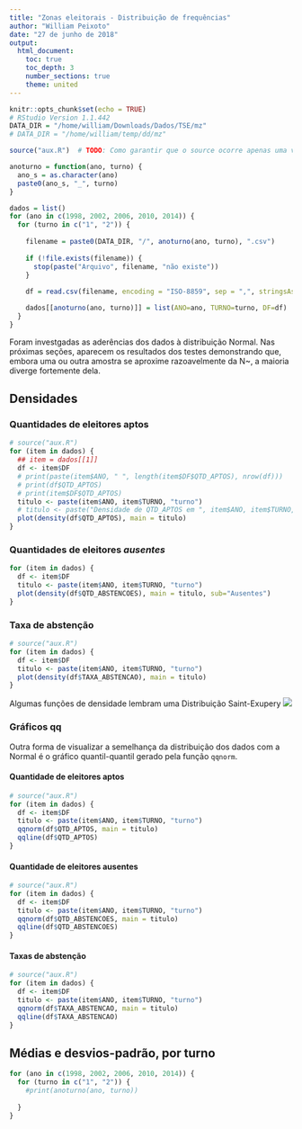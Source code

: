 ```yaml
---
title: "Zonas eleitorais - Distribuição de frequências"
author: "William Peixoto"
date: "27 de junho de 2018"
output: 
  html_document:
    toc: true
    toc_depth: 3
    number_sections: true
    theme: united
---
```


```r
knitr::opts_chunk$set(echo = TRUE)
# RStudio Version 1.1.442 
DATA_DIR = "/home/william/Downloads/Dados/TSE/mz"
# DATA_DIR = "/home/william/temp/dd/mz"

```

```r
source("aux.R")  # TODO: Como garantir que o source ocorre apenas uma vez? Isso faz diferença?

anoturno = function(ano, turno) {
  ano_s = as.character(ano)
  paste0(ano_s, "_", turno)
}

dados = list()
for (ano in c(1998, 2002, 2006, 2010, 2014)) {
  for (turno in c("1", "2")) {
    
    filename = paste0(DATA_DIR, "/", anoturno(ano, turno), ".csv")
    
    if (!file.exists(filename)) {
      stop(paste("Arquivo", filename, "não existe"))
    }
    
    df = read.csv(filename, encoding = "ISO-8859", sep = ",", stringsAsFactors = F)

    dados[[anoturno(ano, turno)]] = list(ANO=ano, TURNO=turno, DF=df)
  }
}
```


<!-- ## Distribuições de frequências -->

Foram investgadas as aderências dos dados à distribuição Normal. Nas próximas seções, aparecem os resultados dos testes demonstrando que, embora uma ou outra amostra se aproxime razoavelmente da N~, a maioria diverge fortemente dela.

## Densidades

### Quantidades de eleitores aptos
```r
# source("aux.R")
for (item in dados) {
  ## item = dados[[1]]
  df <- item$DF
  # print(paste(item$ANO, " ", length(item$DF$QTD_APTOS), nrow(df)))
  # print(df$QTD_APTOS)
  # print(item$DF$QTD_APTOS)
  titulo <- paste(item$ANO, item$TURNO, "turno")
  # titulo <- paste("Densidade de QTD_APTOS em ", item$ANO, item$TURNO, "turno")
  plot(density(df$QTD_APTOS), main = titulo)
}
```

### Quantidades de eleitores *ausentes*
```r
for (item in dados) {
  df <- item$DF
  titulo <- paste(item$ANO, item$TURNO, "turno")
  plot(density(df$QTD_ABSTENCOES), main = titulo, sub="Ausentes")
}
```

### Taxa de abstenção
```r
# source("aux.R")
for (item in dados) {
  df <- item$DF
  titulo <- paste(item$ANO, item$TURNO, "turno")
  plot(density(df$TAXA_ABSTENCAO), main = titulo)
}
```

Algumas funções de densidade lembram uma Distribuição Saint-Exupery
![](imagens/elefante.jpg)

### Gráficos qq
Outra forma de visualizar a semelhança da distribuição dos dados com a Normal é o gráfico quantil-quantil gerado pela função `qqnorm`.

#### Quantidade de eleitores aptos
```r
# source("aux.R")
for (item in dados) {
  df <- item$DF
  titulo <- paste(item$ANO, item$TURNO, "turno")
  qqnorm(df$QTD_APTOS, main = titulo)
  qqline(df$QTD_APTOS)
}
```


#### Quantidade de eleitores ausentes
```r
# source("aux.R")
for (item in dados) {
  df <- item$DF
  titulo <- paste(item$ANO, item$TURNO, "turno")
  qqnorm(df$QTD_ABSTENCOES, main = titulo)
  qqline(df$QTD_ABSTENCOES)
}
```


#### Taxas de abstenção
```r
# source("aux.R")
for (item in dados) {
  df <- item$DF
  titulo <- paste(item$ANO, item$TURNO, "turno")
  qqnorm(df$TAXA_ABSTENCAO, main = titulo)
  qqline(df$TAXA_ABSTENCAO)
}
```

## Médias e desvios-padrão, por turno

```r
for (ano in c(1998, 2002, 2006, 2010, 2014)) {
  for (turno in c("1", "2")) {
    #print(anoturno(ano, turno))
    
  }
}
```

